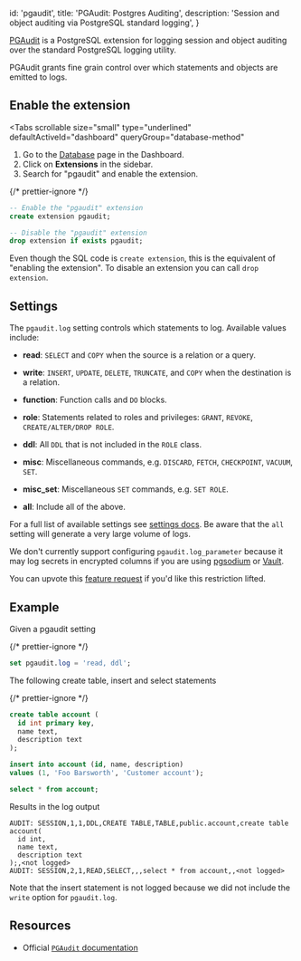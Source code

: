 
  id: 'pgaudit',
  title: 'PGAudit: Postgres Auditing',
  description: 'Session and object auditing via PostgreSQL standard logging',
}

[PGAudit](https://www.pgaudit.org) is a PostgreSQL extension for logging session and object auditing over the standard PostgreSQL logging utility.

PGAudit grants fine grain control over which statements and objects are emitted to logs.

## Enable the extension

<Tabs
  scrollable
  size="small"
  type="underlined"
  defaultActiveId="dashboard"
  queryGroup="database-method"
>
<TabPanel id="dashboard" label="Dashboard">

1. Go to the [Database](https://supabase.com/dashboard/project/_/database/tables) page in the Dashboard.
2. Click on **Extensions** in the sidebar.
3. Search for "pgaudit" and enable the extension.

</TabPanel>
<TabPanel id="sql" label="SQL">

{/* prettier-ignore */}
```sql
-- Enable the "pgaudit" extension
create extension pgaudit;

-- Disable the "pgaudit" extension
drop extension if exists pgaudit;
```

Even though the SQL code is `create extension`, this is the equivalent of "enabling the extension".
To disable an extension you can call `drop extension`.

</TabPanel>
</Tabs>

## Settings

The `pgaudit.log` setting controls which statements to log. Available values include:

- **read**: `SELECT` and `COPY` when the source is a relation or a query.
- **write**: `INSERT`, `UPDATE`, `DELETE`, `TRUNCATE`, and `COPY` when the destination is a relation.
- **function**: Function calls and `DO` blocks.
- **role**: Statements related to roles and privileges: `GRANT`, `REVOKE`, `CREATE/ALTER/DROP ROLE`.
- **ddl**: All `DDL` that is not included in the `ROLE` class.
- **misc**: Miscellaneous commands, e.g. `DISCARD`, `FETCH`, `CHECKPOINT`, `VACUUM`, `SET`.
- **misc_set**: Miscellaneous `SET` commands, e.g. `SET ROLE`.

- **all**: Include all of the above.

For a full list of available settings see [settings docs](https://github.com/pgaudit/pgaudit/blob/master/README.md#settings). Be aware that the `all` setting will generate a very large volume of logs.

<Admonition type="note">

We don't currently support configuring `pgaudit.log_parameter` because it may log secrets in encrypted columns if you are using [pgsodium](/docs/guides/database/extensions/pgsodium) or [Vault](/docs/guides/database/vault).

You can upvote this [feature request](https://github.com/orgs/supabase/discussions/20183) if you'd like this restriction lifted.

</Admonition>

## Example

Given a pgaudit setting

{/* prettier-ignore */}
```sql
set pgaudit.log = 'read, ddl';
```

The following create table, insert and select statements

{/* prettier-ignore */}
```sql
create table account (
  id int primary key,
  name text,
  description text
);

insert into account (id, name, description)
values (1, 'Foo Barsworth', 'Customer account');

select * from account;
```

Results in the log output

```text
AUDIT: SESSION,1,1,DDL,CREATE TABLE,TABLE,public.account,create table account(
  id int,
  name text,
  description text
);,<not logged>
AUDIT: SESSION,2,1,READ,SELECT,,,select * from account,,<not logged>
```

Note that the insert statement is not logged because we did not include the `write` option for `pgaudit.log`.

## Resources

- Official [`PGAudit` documentation](https://www.pgaudit.org)


